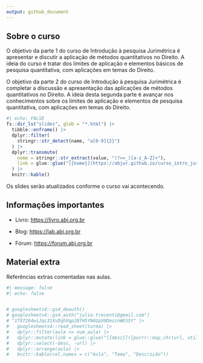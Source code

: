```yaml
---
output: github_document
---
```


## Sobre o curso

O objetivo da parte 1 do curso de Introdução à pesquisa Jurimétrica é apresentar e discutir a aplicação de métodos quantitativos no Direito. A ideia do curso é tratar dos limites de aplicação e elementos básicos de pesquisa quantitativa, com aplicações em temas do Direito.

O objetivo da parte 2 do curso de Introdução à pesquisa Jurimétrica é completar a discussão e apresentação das aplicações de métodos quantitativos no Direito. A ideia desta segunda parte é avançar nos conhecimentos sobre os limites de aplicação e elementos de pesquisa quantitativa, com aplicações em temas do Direito.

```r
#| echo: FALSE
fs::dir_ls("slides", glob = "*.html") |> 
  tibble::enframe() |> 
  dplyr::filter(
    stringr::str_detect(name, "a[0-9]{2}")
  ) |> 
  dplyr::transmute(
    nome = stringr::str_extract(value, "(?<=_)[a-z_A-Z]+"),
    link = glue::glue("[{nome}](https://abjur.github.io/curso_intro_jurimetria/{name})")
  ) |> 
  knitr::kable()
```

Os slides serão atualizados conforme o curso vai acontecendo.

## Informações importantes

- Livro: [https://livro.abj.org.br](https://livro.abj.org.br)

- Blog: [https://lab.abj.org.br](https://lab.abj.org.br)

- Fórum: [https://forum.abj.org.br](https://forum.abj.org.br)


## Material extra

Referências extras comentadas nas aulas.

```r
#| message: false
#| echo: false


# googlesheets4::gs4_deauth()
# googlesheets4::gs4_auth("julio.trecenti@gmail.com")
# "1TX72A4wiJqc31XvDqhVqpIBfH5YN4UpU0DmsznWESSY" |> 
#   googlesheets4::read_sheet(turma) |>
#   dplyr::filter(aula <= num_aula) |> 
#   dplyr::mutate(link = glue::glue("[{desc}]({purrr::map_chr(url, utils::URLencode)})")) |>
#   dplyr::select(-desc, -url) |>
#   dplyr::arrange(aula) |> 
#   knitr::kable(col.names = c("Aula", "Tema", "Descrição"))
```

